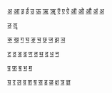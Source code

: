 [[अ]] [[आ]] [[इ]] [[ई]] [[उ]] [[ऊ]] [[ऋ]] [[ॠ]] [[ऍ]] [[ए]] [[ऐ]] [[ऑ]] [[ओ]] [[औ]] [[अं]] [[अ]]

[[ऌ]] [[ॡ]] 

[[क]] [[ख]] [[ग]] [[घ]] [[ङ]] [[च]] [[छ]] [[ज]] [[झ]] [[ञ]]

[[ट]] [[ठ]] [[ड]] [[ढ]] [[ण]] [[त]] [[थ]] [[द]] [[ध]] [[न]]

[[प]] [[फ]] [[ब]] [[भ]] [[म]]

[[य]] [[र]] [[ल]] [[व]] [[श]] [[ष]] [[स]] [[ह]] [[ळ]] [[क्ष]] [[त्र]] [[ज्ञ]]